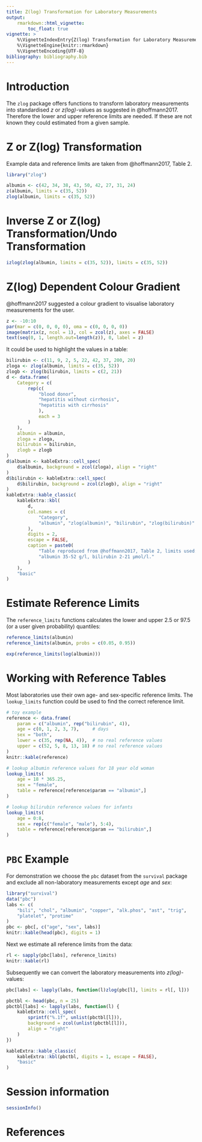 ```yaml
---
title: Z(log) Transformation for Laboratory Measurements
output:
    rmarkdown::html_vignette:
        toc_float: true
vignette: >
    %\VignetteIndexEntry{Z(log) Transformation for Laboratory Measurements}
    %\VignetteEngine{knitr::rmarkdown}
    %\VignetteEncoding{UTF-8}
bibliography: bibliography.bib
---
```


# Introduction

The `zlog` package offers functions to transform laboratory measurements into
standardised *z* or *z(log)*-values as suggested in @hoffmann2017.
Therefore the lower and upper reference limits are needed. If these are not
known they could estimated from a given sample.

# Z or Z(log) Transformation

Example data and reference limits are taken from @hoffmann2017, Table 2.

```r
library("zlog")

albumin <- c(42, 34, 38, 43, 50, 42, 27, 31, 24)
z(albumin, limits = c(35, 52))
zlog(albumin, limits = c(35, 52))
```

# Inverse Z or Z(log) Transformation/Undo Transformation

```r
izlog(zlog(albumin, limits = c(35, 52)), limits = c(35, 52))
```

# Z(log) Dependent Colour Gradient

@hoffmann2017 suggested a colour gradient to visualise laboratory measurements
for the user.

```r
z <- -10:10
par(mar = c(0, 0, 0, 0), oma = c(0, 0, 0, 0))
image(matrix(z, ncol = 1), col = zcol(z), axes = FALSE)
text(seq(0, 1, length.out=length(z)), 0, label = z)
```

It could be used to highlight the values in a table:

```r
bilirubin <- c(11, 9, 2, 5, 22, 42, 37, 200, 20)
zloga <- zlog(albumin, limits = c(35, 52))
zlogb <- zlog(bilirubin, limits = c(2, 21))
d <- data.frame(
    Category = c(
        rep(c(
            "blood donor",
            "hepatitis without cirrhosis",
            "hepatitis with cirrhosis"
            ),
            each = 3
        )
    ),
    albumin = albumin,
    zloga = zloga,
    bilirubin = bilirubin,
    zlogb = zlogb
)
d$albumin <- kableExtra::cell_spec(
    d$albumin, background = zcol(zloga), align = "right"
)
d$bilirubin <- kableExtra::cell_spec(
    d$bilirubin, background = zcol(zlogb), align = "right"
)
kableExtra::kable_classic(
    kableExtra::kbl(
        d,
        col.names = c(
            "Category",
            "albumin", "zlog(albumin)", "bilirubin", "zlog(bilirubin)"
        ),
        digits = 2,
        escape = FALSE,
        caption = paste0(
            "Table reproduced from @hoffmann2017, Table 2, limits used: ",
            "albumin 35-52 g/l, bilirubin 2-21 µmol/l."
        )
    ),
    "basic"
)
```

# Estimate Reference Limits

The `reference_limits` functions calculates the lower and upper 2.5 or 97.5
(or a user given probability) quantiles:

```r
reference_limits(albumin)
reference_limits(albumin, probs = c(0.05, 0.95))

exp(reference_limits(log(albumin)))
```

# Working with Reference Tables

Most laboratories use their own age- and sex-specific reference limits.
The `lookup_limits` function could be used to find the correct reference limit.

```r
# toy example
reference <- data.frame(
    param = c("albumin", rep("bilirubin", 4)),
    age = c(0, 1, 2, 3, 7),     # days
    sex = "both",
    lower = c(35, rep(NA, 4)),  # no real reference values
    upper = c(52, 5, 8, 13, 18) # no real reference values
)
knitr::kable(reference)

# lookup albumin reference values for 18 year old woman
lookup_limits(
    age = 18 * 365.25,
    sex = "female",
    table = reference[reference$param == "albumin",]
)

# lookup bilirubin reference values for infants
lookup_limits(
    age = 0:8,
    sex = rep(c("female", "male"), 5:4),
    table = reference[reference$param == "bilirubin",]
)
```

# `PBC` Example

For demonstration we choose the `pbc` dataset from the `survival` package
and exclude all non-laboratory measurements except *age* and *sex*:

```r
library("survival")
data("pbc")
labs <- c(
    "bili", "chol", "albumin", "copper", "alk.phos", "ast", "trig",
    "platelet", "protime"
)
pbc <- pbc[, c("age", "sex", labs)]
knitr::kable(head(pbc), digits = 1)
```

Next we estimate all reference limits from the data:

```r
rl <- sapply(pbc[labs], reference_limits)
knitr::kable(rl)
```

Subsequently we can convert the laboratory measurements into *z(log)*-values:

```r
pbc[labs] <- lapply(labs, function(l)zlog(pbc[l], limits = rl[, l]))
```
```r
pbctbl <- head(pbc, n = 25)
pbctbl[labs] <- lapply(labs, function(l) {
    kableExtra::cell_spec(
        sprintf("%.1f", unlist(pbctbl[l])),
        background = zcol(unlist(pbctbl[l])),
        align = "right"
    )
})

kableExtra::kable_classic(
    kableExtra::kbl(pbctbl, digits = 1, escape = FALSE),
    "basic"
)
```

# Session information

```r
sessionInfo()
```

# References
